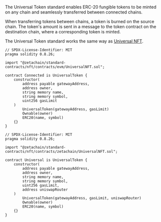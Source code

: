 The Universal Token standard enables ERC-20 fungible tokens to be minted on any
chain and seamlessly transferred between connected chains.

When transferring tokens between chains, a token is burned on the source chain.
The token's amount is sent in a message to the token contract on the destination
chain, where a corresponding token is minted.

The Universal Token standard works the same way as [Universal
NFT](/developers/standards/nft).

```solidity filename="contracts/Connected.sol"
// SPDX-License-Identifier: MIT
pragma solidity 0.8.26;

import "@zetachain/standard-contracts/nft/contracts/evm/UniversalNFT.sol";

contract Connected is UniversalToken {
    constructor(
        address payable gatewayAddress,
        address owner,
        string memory name,
        string memory symbol,
        uint256 gasLimit
    )
        UniversalToken(gatewayAddress, gasLimit)
        Ownable(owner)
        ERC20(name, symbol)
    {}
}
```

```solidity filename="contracts/Universal.sol"
// SPDX-License-Identifier: MIT
pragma solidity 0.8.26;

import "@zetachain/standard-contracts/nft/contracts/zetachain/UniversalNFT.sol";

contract Universal is UniversalToken {
    constructor(
        address payable gatewayAddress,
        address owner,
        string memory name,
        string memory symbol,
        uint256 gasLimit,
        address uniswapRouter
    )
        UniversalToken(gatewayAddress, gasLimit, uniswapRouter)
        Ownable(owner)
        ERC20(name, symbol)
    {}
}
```
